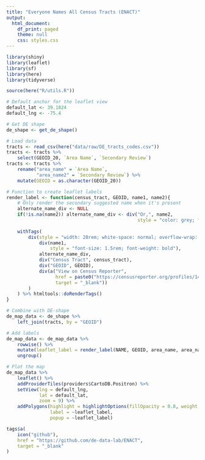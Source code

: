 ```yaml
---
title: "Everyone Names All Census Tracts (ENACT)"
output:
  html_document:
    df_print: paged
    theme: null
    css: styles.css
---
```



```r
library(shiny)
library(leaflet)
library(sf)
library(here)
library(tidyverse)

source(here("R/utils.R"))

# Default anchor for the leaflet view
default_lat <- 39.1824
default_lng <- -75.4

# Get DE shape
de_shape <- get_de_shape()

# Load data 
tracts <- read_csv(here("data/raw/DE_tracts_codes.csv"))
tracts <- tracts %>% 
    select(GEOID_20, `Area Name`, `Secondary Review`)
tracts <- tracts %>% 
    rename("area_name" = `Area Name`,
           "area_name2" = `Secondary Review`) %>% 
    mutate(GEOID = as.character(GEOID_20))

# Function to create leaflet labels
render_label <- function(census_tract, GEOID, name1, name2){
    # Only render the secondary suggested name when it's present
    alternate_name_div <- NULL
    if(!is.na(name2)) alternate_name_div <- div("Or,", name2,
                                                style = "color: grey; font-size: 1.5rem")
    
    withTags(
        div(style = "width: 20rem; white-space: normal; overflow-wrap: break-word",
            div(name1,
                style = "font-size: 1.5rem; font-weight: bold"),
            alternate_name_div,
            div("Census Tract", census_tract),
            div("GEOID", GEOID),
            div(a("View on Census Reporter",
                  href = paste0("https://censusreporter.org/profiles/14000US", GEOID),
                  target = "_blank"))
        )
    ) %>% htmltools::doRenderTags()
}

# Combine with DE-shape
de_map_data <- de_shape %>% 
    left_join(tracts, by = "GEOID")

# Add labels
de_map_data <- de_map_data %>% 
    rowwise() %>%
    mutate(leaflet_label = render_label(NAME, GEOID, area_name, area_name2)) %>% 
    ungroup()
```


```r
# Plot the map
de_map_data %>%
    leaflet() %>% 
    addProviderTiles(providers$CartoDB.Positron) %>%
    setView(lng = default_lng,
            lat = default_lat,
            zoom = 9) %>%
    addPolygons(highlight = highlightOptions(fillOpacity = 0.8, weight = 1),
                label = ~leaflet_label,
                popup = ~leaflet_label)
```

::: {class="github"}
```r
tags$a(
    icon("github"),
    href = "https://github.com/de-data-lab/ENACT",
    target = "_blank"
)
```

::: 
